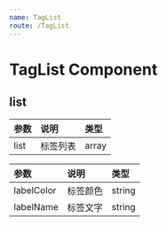 ```yaml
---
name: TagList
route: /TagList
---
```



# TagList Component

<Playground>
    <TagList
        list={[
            {'labelName':'收益稳定','labelColor':'#ff6600'},
            {'labelName':'净值型','labelColor':'#1496ff'},
            {'labelName':'周开放','labelColor':'#1496ff'},
            {'labelName':'周开放'},
            {'labelName':'周开放'},
            {'labelName':'周开放'},
        ]}
    />
</Playground>

## list

| 参数 |   说明   | 类型  |
| :--- | :------- | :---- |
| list | 标签列表 | array |

|    参数    |   说明   |  类型  |
| :--------- | :------- | :----- |
| labelColor | 标签颜色 | string |
| labelName  | 标签文字 | string |
